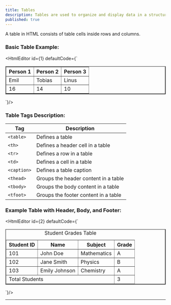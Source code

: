 ```yaml
---
title: Tables
description: Tables are used to organize and display data in a structured format.
published: true
---
```


A table in HTML consists of table cells inside rows and columns.

### Basic Table Example:

<HtmlEditor id={1} defaultCode={`
<table border="2">
  <tr>
    <th>Person 1</th>
    <th>Person 2</th>
    <th>Person 3</th>
  </tr>
  <tr>
    <td>Emil</td>
    <td>Tobias</td>
    <td>Linus</td>
  </tr>
  <tr>
    <td>16</td>
    <td>14</td>
    <td>10</td>
  </tr>
</table>
`}/>

### Table Tags Description:

| Tag         | Description                                        |
|-------------|----------------------------------------------------|
| `<table>`   | Defines a table                                    |
| `<th>`      | Defines a header cell in a table                   |
| `<tr>`      | Defines a row in a table                           |
| `<td>`      | Defines a cell in a table                          |
| `<caption>` | Defines a table caption                            |
| `<thead>`   | Groups the header content in a table               |
| `<tbody>`   | Groups the body content in a table                 |
| `<tfoot>`   | Groups the footer content in a table               |

### Example Table with Header, Body, and Footer:

<HtmlEditor id={2} defaultCode={`
<table border="2">
  <caption>Student Grades Table</caption>

  <thead>
    <tr>
      <th>Student ID</th>
      <th>Name</th>
      <th>Subject</th>
      <th>Grade</th>
    </tr>
  </thead>

  <tbody>
    <tr>
      <td>101</td>
      <td>John Doe</td>
      <td>Mathematics</td>
      <td>A</td>
    </tr>
    <tr>
      <td>102</td>
      <td>Jane Smith</td>
      <td>Physics</td>
      <td>B</td>
    </tr>
    <tr>
      <td>103</td>
      <td>Emily Johnson</td>
      <td>Chemistry</td>
      <td>A</td>
    </tr>
  </tbody>

  <tfoot>
    <tr>
      <td colspan="3">Total Students</td>
      <td>3</td>
    </tr>
  </tfoot>
</table>
`}/>

--- 

